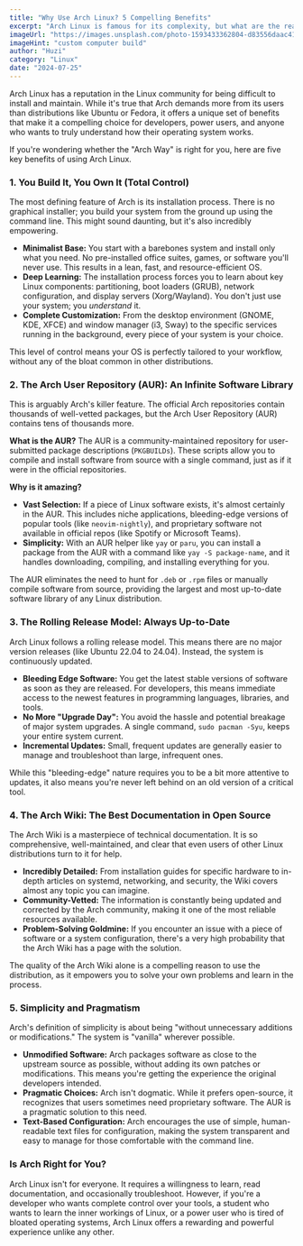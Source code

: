 ```yaml
---
title: "Why Use Arch Linux? 5 Compelling Benefits"
excerpt: "Arch Linux is famous for its complexity, but what are the real benefits of using it? From its rolling release model to the unparalleled Arch User Repository (AUR), discover why so many developers choose Arch."
imageUrl: "https://images.unsplash.com/photo-1593433362804-d83556daac41?q=80&w=1974&auto=format&fit=crop"
imageHint: "custom computer build"
author: "Huzi"
category: "Linux"
date: "2024-07-25"
---
```


Arch Linux has a reputation in the Linux community for being difficult to install and maintain. While it's true that Arch demands more from its users than distributions like Ubuntu or Fedora, it offers a unique set of benefits that make it a compelling choice for developers, power users, and anyone who wants to truly understand how their operating system works.

If you're wondering whether the "Arch Way" is right for you, here are five key benefits of using Arch Linux.

### 1. You Build It, You Own It (Total Control)

The most defining feature of Arch is its installation process. There is no graphical installer; you build your system from the ground up using the command line. This might sound daunting, but it's also incredibly empowering.

- **Minimalist Base:** You start with a barebones system and install only what you need. No pre-installed office suites, games, or software you'll never use. This results in a lean, fast, and resource-efficient OS.
- **Deep Learning:** The installation process forces you to learn about key Linux components: partitioning, boot loaders (GRUB), network configuration, and display servers (Xorg/Wayland). You don't just use your system; you *understand* it.
- **Complete Customization:** From the desktop environment (GNOME, KDE, XFCE) and window manager (i3, Sway) to the specific services running in the background, every piece of your system is your choice.

This level of control means your OS is perfectly tailored to your workflow, without any of the bloat common in other distributions.

### 2. The Arch User Repository (AUR): An Infinite Software Library

This is arguably Arch's killer feature. The official Arch repositories contain thousands of well-vetted packages, but the Arch User Repository (AUR) contains tens of thousands more.

**What is the AUR?** The AUR is a community-maintained repository for user-submitted package descriptions (`PKGBUILDs`). These scripts allow you to compile and install software from source with a single command, just as if it were in the official repositories.

**Why is it amazing?**
- **Vast Selection:** If a piece of Linux software exists, it's almost certainly in the AUR. This includes niche applications, bleeding-edge versions of popular tools (like `neovim-nightly`), and proprietary software not available in official repos (like Spotify or Microsoft Teams).
- **Simplicity:** With an AUR helper like `yay` or `paru`, you can install a package from the AUR with a command like `yay -S package-name`, and it handles downloading, compiling, and installing everything for you.

The AUR eliminates the need to hunt for `.deb` or `.rpm` files or manually compile software from source, providing the largest and most up-to-date software library of any Linux distribution.

### 3. The Rolling Release Model: Always Up-to-Date

Arch Linux follows a rolling release model. This means there are no major version releases (like Ubuntu 22.04 to 24.04). Instead, the system is continuously updated.

- **Bleeding Edge Software:** You get the latest stable versions of software as soon as they are released. For developers, this means immediate access to the newest features in programming languages, libraries, and tools.
- **No More "Upgrade Day":** You avoid the hassle and potential breakage of major system upgrades. A single command, `sudo pacman -Syu`, keeps your entire system current.
- **Incremental Updates:** Small, frequent updates are generally easier to manage and troubleshoot than large, infrequent ones.

While this "bleeding-edge" nature requires you to be a bit more attentive to updates, it also means you're never left behind on an old version of a critical tool.

### 4. The Arch Wiki: The Best Documentation in Open Source

The Arch Wiki is a masterpiece of technical documentation. It is so comprehensive, well-maintained, and clear that even users of other Linux distributions turn to it for help.

- **Incredibly Detailed:** From installation guides for specific hardware to in-depth articles on systemd, networking, and security, the Wiki covers almost any topic you can imagine.
- **Community-Vetted:** The information is constantly being updated and corrected by the Arch community, making it one of the most reliable resources available.
- **Problem-Solving Goldmine:** If you encounter an issue with a piece of software or a system configuration, there's a very high probability that the Arch Wiki has a page with the solution.

The quality of the Arch Wiki alone is a compelling reason to use the distribution, as it empowers you to solve your own problems and learn in the process.

### 5. Simplicity and Pragmatism

Arch's definition of simplicity is about being "without unnecessary additions or modifications." The system is "vanilla" wherever possible.

- **Unmodified Software:** Arch packages software as close to the upstream source as possible, without adding its own patches or modifications. This means you're getting the experience the original developers intended.
- **Pragmatic Choices:** Arch isn't dogmatic. While it prefers open-source, it recognizes that users sometimes need proprietary software. The AUR is a pragmatic solution to this need.
- **Text-Based Configuration:** Arch encourages the use of simple, human-readable text files for configuration, making the system transparent and easy to manage for those comfortable with the command line.

### Is Arch Right for You?

Arch Linux isn't for everyone. It requires a willingness to learn, read documentation, and occasionally troubleshoot. However, if you're a developer who wants complete control over your tools, a student who wants to learn the inner workings of Linux, or a power user who is tired of bloated operating systems, Arch Linux offers a rewarding and powerful experience unlike any other.